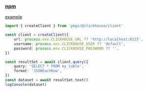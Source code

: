 ### [npm](https://www.npmjs.com/package/@clickhouse/client)
[example](../../../_examples/pkgs/clickhouse/client)

```ts
import { createClient } from 'pkgs/@clickhouse/client'

const client = createClient({
    url: process.env.CLICKHOUSE_URL ?? 'http://localhost:8123',
    username: process.env.CLICKHOUSE_USER ?? 'default',
    password: process.env.CLICKHOUSE_PASSWORD ?? '',
})

const resultSet = await client.query({
    query: 'SELECT * FROM my_table',
    format: 'JSONEachRow',
})
const dataset = await resultSet.text()
logConsole(dataset)
```